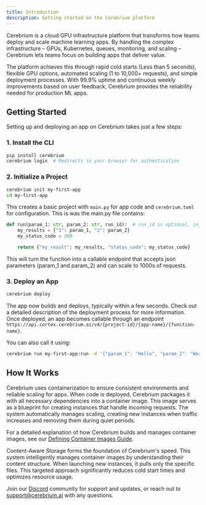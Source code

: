 ```yaml
---
title: Introduction
description: Getting started on the Cerebrium platform
---
```


Cerebrium is a cloud GPU infrastructure platform that transforms how teams deploy and scale machine learning apps. By handling the complex infrastructure – GPUs, Kubernetes, queues, monitoring, and scaling – Cerebrium lets teams focus on building apps that deliver value.

The platform achieves this through rapid cold starts (Less than 5 seconds), flexible GPU options, automated scaling (1 to 10,000+ requests), and simple deployment processes. With 99.9% uptime and continuous weekly improvements based on user feedback, Cerebrium provides the reliability needed for production ML apps.

## Getting Started

Setting up and deploying an app on Cerebrium takes just a few steps:

### 1. Install the CLI

```bash
pip install cerebrium
cerebrium login  # Redirects to your browser for authentication
```

### 2. Initialize a Project

```bash
cerebrium init my-first-app
cd my-first-app
```

This creates a basic project with `main.py` for app code and `cerebrium.toml` for configuration. This is was the main.py file contains:

```python
def run(param_1: str, param_2: str, run_id):  # run_id is optional, injected by Cerebrium at runtime
    my_results = {"1": param_1, "2": param_2}
    my_status_code = 200

    return {"my_result": my_results, "status_code": my_status_code}
```

This will turn the function into a callable endpoint that accepts json parameters (param_1 and param_2) and can scale to 1000s of requests.

### 3. Deploy an App

```bash
cerebrium deploy
```

The app now builds and deploys, typically within a few seconds. Check out a detailed description of the deployment process for more information. Once deployed, an app becomes callable through an endpoint `https://api.cortex.cerebrium.ai/v4/{project-id}/{app-name}/{function-name}`.

You can also call it using:

```bash
cerebrium run my-first-app:run -d '{"param_1": "Hello", "param_2": "World"}'
```

## How It Works

Cerebrium uses containerization to ensure consistent environments and reliable scaling for apps. When code is deployed, Cerebrium packages it with all necessary dependencies into a container image. This image serves as a blueprint for creating instances that handle incoming requests. The system automatically manages scaling, creating new instances when traffic increases and removing them during quiet periods.

For a detailed explanation of how Cerebrium builds and manages container images, see our [Defining Container Images Guide](/cerebrium/container-images/defining-container-images).

<Info>
  Content-Aware Storage forms the foundation of Cerebrium's speed. This system
  intelligently manages container images by understanding their content
  structure. When launching new instances, it pulls only the specific files.
  This targeted approach significantly reduces cold start times and optimizes
  resource usage.
</Info>

Join our [Discord](https://discord.gg/ATj6USmeE2) community for support and updates, or reach out to [support@cerebrium.ai](mailto:support@cerebrium.ai) with any questions.
